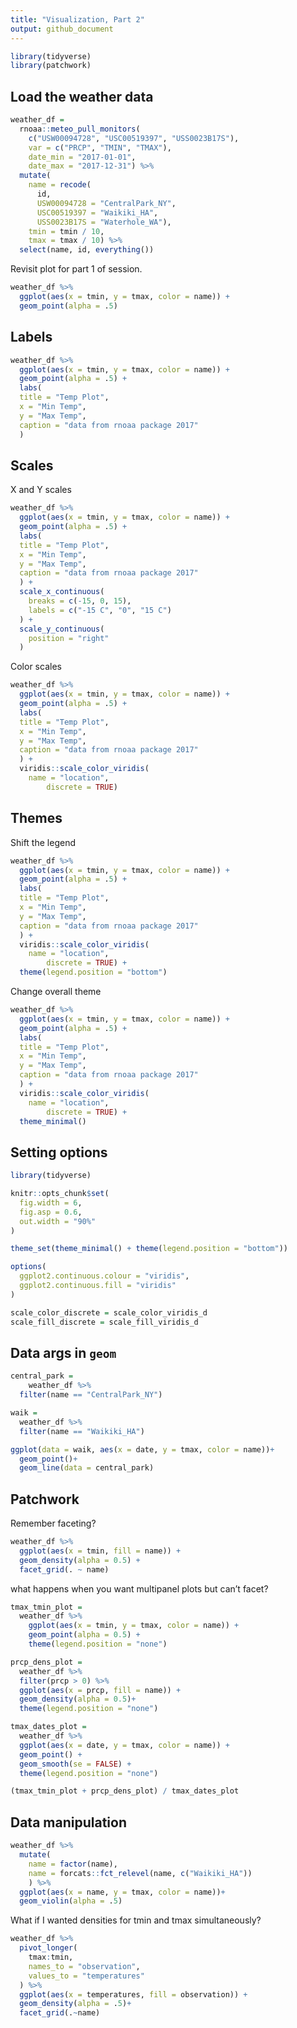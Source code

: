 ```yaml
---
title: "Visualization, Part 2"
output: github_document
---
```


```r
library(tidyverse)
library(patchwork)
```

## Load the weather data


```r
weather_df = 
  rnoaa::meteo_pull_monitors(
    c("USW00094728", "USC00519397", "USS0023B17S"),
    var = c("PRCP", "TMIN", "TMAX"), 
    date_min = "2017-01-01",
    date_max = "2017-12-31") %>%
  mutate(
    name = recode(
      id, 
      USW00094728 = "CentralPark_NY", 
      USC00519397 = "Waikiki_HA",
      USS0023B17S = "Waterhole_WA"),
    tmin = tmin / 10,
    tmax = tmax / 10) %>%
  select(name, id, everything())
```

Revisit plot for part 1 of session.

```r
weather_df %>% 
  ggplot(aes(x = tmin, y = tmax, color = name)) + 
  geom_point(alpha = .5)
```

## Labels

```r
weather_df %>% 
  ggplot(aes(x = tmin, y = tmax, color = name)) + 
  geom_point(alpha = .5) + 
  labs(
  title = "Temp Plot",
  x = "Min Temp",
  y = "Max Temp",
  caption = "data from rnoaa package 2017"
  )
```

## Scales 

X and Y scales 

```r
weather_df %>% 
  ggplot(aes(x = tmin, y = tmax, color = name)) + 
  geom_point(alpha = .5) + 
  labs(
  title = "Temp Plot",
  x = "Min Temp",
  y = "Max Temp",
  caption = "data from rnoaa package 2017"
  ) +
  scale_x_continuous(
    breaks = c(-15, 0, 15),
    labels = c("-15 C", "0", "15 C")
  ) +
  scale_y_continuous(
    position = "right"
  )
```

Color scales 

```r
weather_df %>% 
  ggplot(aes(x = tmin, y = tmax, color = name)) + 
  geom_point(alpha = .5) + 
  labs(
  title = "Temp Plot",
  x = "Min Temp",
  y = "Max Temp",
  caption = "data from rnoaa package 2017"
  ) +
  viridis::scale_color_viridis(
    name = "location",
        discrete = TRUE)
```

## Themes

Shift the legend

```r
weather_df %>% 
  ggplot(aes(x = tmin, y = tmax, color = name)) + 
  geom_point(alpha = .5) + 
  labs(
  title = "Temp Plot",
  x = "Min Temp",
  y = "Max Temp",
  caption = "data from rnoaa package 2017"
  ) +
  viridis::scale_color_viridis(
    name = "location",
        discrete = TRUE) +
  theme(legend.position = "bottom")
```

Change overall theme 

```r
weather_df %>% 
  ggplot(aes(x = tmin, y = tmax, color = name)) + 
  geom_point(alpha = .5) + 
  labs(
  title = "Temp Plot",
  x = "Min Temp",
  y = "Max Temp",
  caption = "data from rnoaa package 2017"
  ) +
  viridis::scale_color_viridis(
    name = "location",
        discrete = TRUE) + 
  theme_minimal()
```

## Setting options

```r
library(tidyverse)

knitr::opts_chunk$set(
  fig.width = 6,
  fig.asp = 0.6,
  out.width = "90%"
)

theme_set(theme_minimal() + theme(legend.position = "bottom"))

options(
  ggplot2.continuous.colour = "viridis",
  ggplot2.continuous.fill = "viridis"
)

scale_color_discrete = scale_color_viridis_d
scale_fill_discrete = scale_fill_viridis_d

```

## Data args in `geom`

```r
central_park = 
    weather_df %>% 
  filter(name == "CentralPark_NY")

waik = 
  weather_df %>% 
  filter(name == "Waikiki_HA")

ggplot(data = waik, aes(x = date, y = tmax, color = name))+
  geom_point()+
  geom_line(data = central_park)
```

## Patchwork

Remember faceting?

```r
weather_df %>% 
  ggplot(aes(x = tmin, fill = name)) +
  geom_density(alpha = 0.5) +
  facet_grid(. ~ name)
```

what happens when you want multipanel plots but can't facet?

```r
tmax_tmin_plot =
  weather_df %>% 
    ggplot(aes(x = tmin, y = tmax, color = name)) +
    geom_point(alpha = 0.5) +
    theme(legend.position = "none")

prcp_dens_plot = 
  weather_df %>% 
  filter(prcp > 0) %>% 
  ggplot(aes(x = prcp, fill = name)) +
  geom_density(alpha = 0.5)+
  theme(legend.position = "none")

tmax_dates_plot = 
  weather_df %>% 
  ggplot(aes(x = date, y = tmax, color = name)) +
  geom_point() + 
  geom_smooth(se = FALSE) +
  theme(legend.position = "none")

(tmax_tmin_plot + prcp_dens_plot) / tmax_dates_plot
```

## Data manipulation

```r
weather_df %>% 
  mutate(
    name = factor(name),
    name = forcats::fct_relevel(name, c("Waikiki_HA"))
    ) %>% 
  ggplot(aes(x = name, y = tmax, color = name))+
  geom_violin(alpha = .5)
```

What if I wanted densities for tmin and tmax simultaneously?

```r
weather_df %>% 
  pivot_longer(
    tmax:tmin, 
    names_to = "observation", 
    values_to = "temperatures"
  ) %>% 
  ggplot(aes(x = temperatures, fill = observation)) +
  geom_density(alpha = .5)+
  facet_grid(.~name)
```

```r

```


